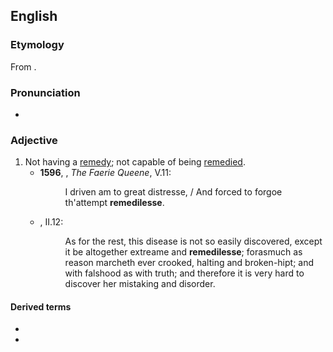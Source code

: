 ==English==

===Etymology===
From {{suffix|remedy|less|lang=en}}.

===Pronunciation===
* {{a|UK}} {{IPA|/ˈɹɛmədɪlᵻs/|lang=en}}

===Adjective===
{{en-adj|-}}

# Not having a [[remedy]]; not capable of being [[remedy|remedied]]. {{defdate|from 16th c.}}
#* '''1596''', {{w|Edmund Spenser}}, ''The Faerie Queene'', V.11:
#*: I driven am to great distresse, / And forced to forgoe th'attempt '''remedilesse'''.
#* {{RQ:Flr Mntgn Essays}}, II.12:
#*: As for the rest, this disease is not so easily discovered, except it be altogether extreame and '''remedilesse'''; forasmuch as reason marcheth ever crooked, halting and broken-hipt; and with falshood as with truth; and therefore it is very hard to discover her mistaking and disorder.

====Derived terms====
* {{l|en|remedilessly}}
* {{l|en|remedilessness}}